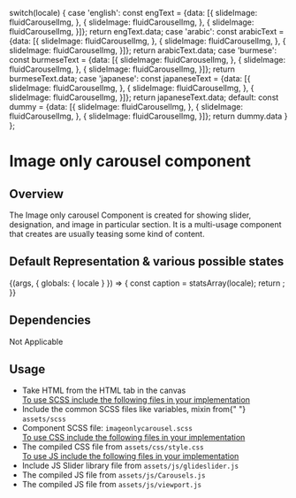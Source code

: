 

  switch(locale) {
    case 'english': const engText = {data: [{
      slideImage: fluidCarouselImg,
    },
    {
      slideImage: fluidCarouselImg,
    },
    {
      slideImage: fluidCarouselImg,
    }]}; return engText.data;
    case 'arabic': const arabicText = {data: [{
      slideImage: fluidCarouselImg,
    },
    {
      slideImage: fluidCarouselImg,
    },
    {
      slideImage: fluidCarouselImg,
    }]}; return arabicText.data;
    case 'burmese': const burmeseText = {data: [{
      slideImage: fluidCarouselImg,
    },
    {
      slideImage: fluidCarouselImg,
    },
    {
      slideImage: fluidCarouselImg,
    }]}; return burmeseText.data;
    case 'japanese': const japaneseText = {data: [{
      slideImage: fluidCarouselImg,
    },
    {
      slideImage: fluidCarouselImg,
    },
    {
      slideImage: fluidCarouselImg,
    }]}; return japaneseText.data;
    default:
    const dummy =  {data: [{
      slideImage: fluidCarouselImg,
    },
    {
      slideImage: fluidCarouselImg,
    },
    {
      slideImage: fluidCarouselImg,
    }]};
    return dummy.data
  }
};

<Meta title="Components/UI components/Carousel"/>

<style>{`
  .subheading {
    font-weight: 600;
    font-size: 20px;
    color: #333333;
    line-height: 24px;
    margin-bottom: 12px;
    margin-top: 12px;
  }
  .sbdocs .sbdocs-p,
  .sbdocs .sbdocs-li{
    font-size: 1rem;
  }
  .sbdocs .sbdocs-h2 {
    border-bottom: none;
  }
  div[id^="story--molecules-text-authors"] {
    padding: 20px;
    box-shadow: rgb(0 0 0 / 10%) 0px 1px 3px 0px;
    border: 1px solid rgba(0, 0, 0, 0.1);
    margin: 25px 0px 40px;
    border-radius: 4px;
  }
`}</style>

# Image only carousel component

## Overview

The Image only carousel Component is created for showing slider, designation, and image in particular section. It is a multi-usage component that creates are usually teasing some kind of content.

## Default Representation & various possible states

<Story name="ImageOnlyCarousel">
  {(args, { globals: { locale } }) => {
    const caption = statsArray(locale);
    return <ImageOnlyCarousel data={caption}></ImageOnlyCarousel>;
  }}
</Story>

## Dependencies

Not Applicable

## Usage

<ul>
  <li>Take HTML from the HTML tab in the canvas</li>
  <u>To use SCSS include the following files in your implementation</u>
  <li>
    Include the common SCSS files like variables, mixin from{" "}
    <code>assets/scss</code>
  </li>
  <li>
    Component SCSS file: <code>imageonlycarousel.scss</code>
  </li>
  <u>To use CSS include the following files in your implementation</u>
  <li>
    The compiled CSS file from <code>assets/css/style.css</code>
  </li>
  <u>To use JS include the following files in your implementation</u>
  <li>
    Include JS Slider library file  from <code>assets/js/glideslider.js</code>
  </li>
  <li>
    The compiled JS file from <code>assets/js/Carousels.js</code>
  </li>
  <li>
    The compiled JS file from <code>assets/js/viewport.js</code>
  </li>
</ul>
